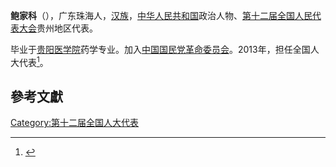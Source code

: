 '''鲍家科'''（{{bd|1955年||}}），广东珠海人，[[汉族|汉族]]，[[中华人民共和国|中华人民共和国]]政治人物、[[第十二届全国人民代表大会|第十二届全国人民代表大会]]贵州地区代表。

毕业于[[贵阳医学院|贵阳医学院]]药学专业。加入[[中国国民党革命委员会|中国国民党革命委员会]]。2013年，担任全国人大代表<ref>{{cite news|title=全国人大代表信息-鲍家科|url= http://210.82.31.1:8084/delegate/viewDelegate.action?dbid=122317|accessdate=2013-04-05|newspaper=全国人大网}}{{Dead link|date=2020年1月 |bot=InternetArchiveBot |fix-attempted=yes }}</ref>。

==參考文獻==
{{reflist}}
{{中国政治人物小作品}}

[[Category:第十二届全国人大代表|Category:第十二届全国人大代表]]